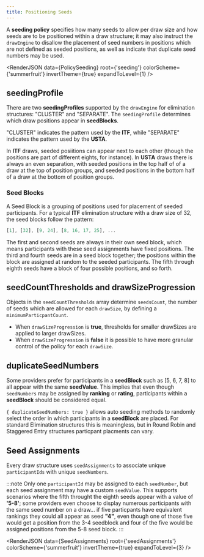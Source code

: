 ```yaml
---
title: Positioning Seeds
---
```



A **seeding policy** specifies how many seeds to allow per draw size and how seeds are to be positioned within a draw structure;
it may also instruct the `drawEngine` to disallow the placement of seed numbers in positions which are not defined as seeded positions,
as well as indicate that duplicate seed numbers may be used.

<RenderJSON
  data={PolicySeeding}
  root={'seeding'}
  colorScheme={'summerfruit'}
  invertTheme={true}
  expandToLevel={1}
/>

## seedingProfile

There are two **seedingProfiles** supported by the `drawEngine` for elimination structures: "CLUSTER" and "SEPARATE".
The `seedingProfile` determines which draw positions appear in **seedBlocks**.

"CLUSTER" indicates the pattern used by the **ITF**, while "SEPARATE" indicates the pattern used by the **USTA**.

In **ITF** draws, seeded posiitions can appear next to each other (though the positions are part
of different eights, for instance). In **USTA** draws there is always an even separation, with seeded positions in
the top half of of a draw at the top of position groups, and seeded positions in the bottom half of a draw
at the bottom of position groups.

### Seed Blocks

A Seed Block is a grouping of positions used for placement of seeded participants.
For a typical **ITF** elimination structure with a draw size of 32, the seed blocks follow the pattern:

```js
[1], [32], [9, 24], [8, 16, 17, 25], ...
```

The first and second seeds are always in their own seed block, which means participants with these seed assignments have fixed positions.
The third and fourth seeds are in a seed block together; the positions within the block are assigned at random to the seeded participants.
The fifth through eighth seeds have a block of four possible positions, and so forth.

## seedCountThresholds and drawSizeProgression

Objects in the `seedCountThresholds` array determine `seedsCount`, the number of seeds which are allowed for each `drawSize`, by defining a `minimumParticpantCount`.

- When `drawSizeProgression` is **true**, thresholds for smaller drawSizes are applied to larger drawSizes.
- When `drawSizeProgression` is **false** it is possible to have more granular control of the policy for each `drawSize`.

## duplicateSeedNumbers

Some providers prefer for participants in a **seedBlock** such as [5, 6, 7, 8] to all appear with the same **seedValue**.
This implies that even though `seedNumbers` may be assigned by **ranking** or **rating**, participants within a **seedBlock** should be considered equal.

`{ duplicateSeedNumbers: true }` allows auto seeding methods to randomly select the order in which participants in a **seedBlock** are placed.
For standard Elimination structures this is meaningless, but in Round Robin and Staggered Entry structures particpant placments can vary.

## Seed Assignments

Every draw structure uses `seedAssignments` to associate unique `participantIds` with unique `seedNumbers`.

:::note
Only one `participantId` may be assigned to each `seedNumber`, but each seed assignment may have a custom `seedValue`. This supports
scenarios where the fifth throught the eighth seeds appear with a value of **'5-8'**; some providers even choose
to display numerous participants with the same seed number on a draw... if five particpants have equivalent rankings they could all appear
as seed **"4"**, even though one of those five would get a position from the 3-4 seedblock and four of the five would be assigned
positions from the 5-8 seed block.
:::

<RenderJSON
  data={SeedAssignments}
  root={'seedAssignments'}
  colorScheme={'summerfruit'}
  invertTheme={true}
  expandToLevel={3}
/>

